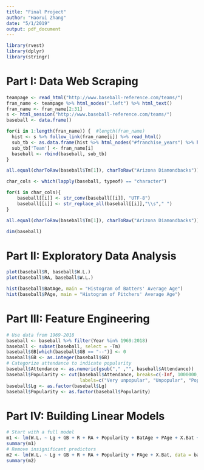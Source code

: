 ```yaml
---
title: "Final Project"
author: "Haorui Zhang"
date: "5/1/2019"
output: pdf_document
---
```


```r
library(rvest)
library(dplyr)
library(stringr)
```

# Part I: Data Web Scraping
```r
teampage <- read_html("http://www.baseball-reference.com/teams/")
fran_name <- teampage %>% html_nodes(".left") %>% html_text()
fran_name <- fran_name[2:31]
s <- html_session("http://www.baseball-reference.com/teams/")
baseball <- data.frame()
```

```r
for(i in 1:length(fran_name)) {  #length(fran_name)
  hist <- s %>% follow_link(fran_name[i]) %>% read_html()
  sub_tb <- as.data.frame(hist %>% html_nodes("#franchise_years") %>% html_table())
  sub_tb['Team'] <- fran_name[i]
  baseball <- rbind(baseball, sub_tb)
}
```

```r
all.equal(charToRaw(baseball$Tm[1]), charToRaw("Arizona Diamondbacks"))
```

```r
char_cols <- which(lapply(baseball, typeof) == "character")

for(i in char_cols){
    baseball[[i]] <- str_conv(baseball[[i]], "UTF-8")
    baseball[[i]] <- str_replace_all(baseball[[i]],"\\s"," ")
}

all.equal(charToRaw(baseball$Tm[1]), charToRaw("Arizona Diamondbacks"))
```

```r
dim(baseball)
```

# Part II: Exploratory Data Analysis
```r
plot(baseball$R, baseball$W.L.)
plot(baseball$RA, baseball$W.L.)

hist(baseball$BatAge, main = "Histogram of Batters' Average Age")
hist(baseball$PAge, main = "Histogram of Pitchers' Average Age")
```

# Part III: Feature Engineering
```r
# Use data from 1969-2018
baseball <- baseball %>% filter(Year %in% 1969:2018)
baseball <- subset(baseball, select = -Tm)
baseball$GB[which(baseball$GB == "--")] <- 0
baseball$GB <- as.integer(baseball$GB)
# Categorize attendance to indicate popularity
baseball$Attendance <- as.numeric(gsub("," ,"", baseball$Attendance))
baseball$Popularity <- cut(baseball$Attendance, breaks=c(-Inf, 1000000, 2000000, 3000000, Inf),
                           labels=c("Very unpopular", "Unpopular", "Popular", "Very popular"))
baseball$Lg <- as.factor(baseball$Lg)
baseball$Popularity <- as.factor(baseball$Popularity)
```

# Part IV: Building Linear Models
```r
# Start with a full model
m1 <- lm(W.L. ~ Lg + GB + R + RA + Popularity + BatAge + PAge + X.Bat + X.P, data = baseball)
summary(m1)
# Remove insignificant predictors
m2 <- lm(W.L. ~ Lg + GB + R + RA + Popularity + PAge + X.Bat, data = baseball)
summary(m2)
```
